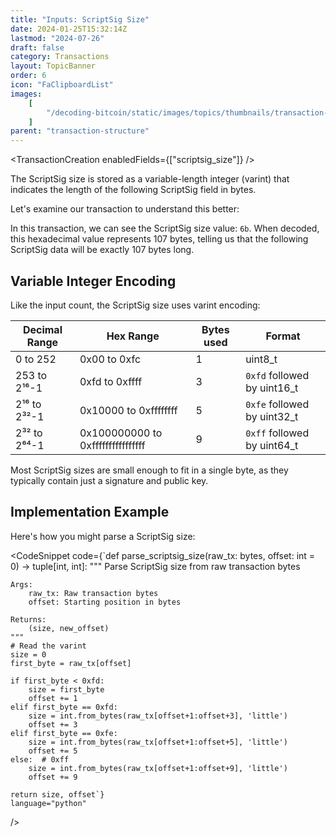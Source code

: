 ```yaml
---
title: "Inputs: ScriptSig Size"
date: 2024-01-25T15:32:14Z
lastmod: "2024-07-26"
draft: false
category: Transactions
layout: TopicBanner
order: 6
icon: "FaClipboardList"
images:
    [
        "/decoding-bitcoin/static/images/topics/thumbnails/transaction-module/fees-thumbnail-scriptsig-size.jpg"
    ]
parent: "transaction-structure"
---
```


<TransactionCreation enabledFields={["scriptsig_size"]} />

The ScriptSig size is stored as a variable-length integer (varint) that indicates the length of the following ScriptSig field in bytes.

Let's examine our transaction to understand this better:

<div className="dark:hidden w-full rounded-xl overflow-hidden">
    <SvgDisplay
        src="/decoding-bitcoin/static/images/topics/transactions/fees/fees_13_scriptsigsize.png"
        width="100%"
        height="auto"
    />
</div>
<div className="hidden dark:block w-full rounded-xl overflow-hidden">
    <SvgDisplay
        src="/decoding-bitcoin/static/images/topics/transactions/fees/fees_13_scriptsigsize.png"
        width="100%"
        height="auto"
    />
</div>

In this transaction, we can see the ScriptSig size value: `6b`. When decoded, this hexadecimal value represents 107 bytes, telling us that the following ScriptSig data will be exactly 107 bytes long.

## Variable Integer Encoding

Like the input count, the ScriptSig size uses varint encoding:

| Decimal Range | Hex Range                         | Bytes used | Format                      |
| ------------- | --------------------------------- | ---------- | --------------------------- |
| 0 to 252      | 0x00 to 0xfc                      | 1          | uint8_t                     |
| 253 to 2¹⁶-1  | 0xfd to 0xffff                    | 3          | `0xfd` followed by uint16_t |
| 2¹⁶ to 2³²-1  | 0x10000 to 0xffffffff             | 5          | `0xfe` followed by uint32_t |
| 2³² to 2⁶⁴-1  | 0x100000000 to 0xffffffffffffffff | 9          | `0xff` followed by uint64_t |

<ExpandableAlert title="Note" type="info">
    Most ScriptSig sizes are small enough to fit in a single byte, as they
    typically contain just a signature and public key.
</ExpandableAlert>

## Implementation Example

Here's how you might parse a ScriptSig size:

<CodeSnippet
    code={`def parse_scriptsig_size(raw_tx: bytes, offset: int = 0) -> tuple[int, int]:
    """
    Parse ScriptSig size from raw transaction bytes
    
    Args:
        raw_tx: Raw transaction bytes
        offset: Starting position in bytes
        
    Returns:
        (size, new_offset)
    """
    # Read the varint
    size = 0
    first_byte = raw_tx[offset]
    
    if first_byte < 0xfd:
        size = first_byte
        offset += 1
    elif first_byte == 0xfd:
        size = int.from_bytes(raw_tx[offset+1:offset+3], 'little')
        offset += 3
    elif first_byte == 0xfe:
        size = int.from_bytes(raw_tx[offset+1:offset+5], 'little')
        offset += 5
    else:  # 0xff
        size = int.from_bytes(raw_tx[offset+1:offset+9], 'little')
        offset += 9
        
    return size, offset`}
    language="python"
/>
